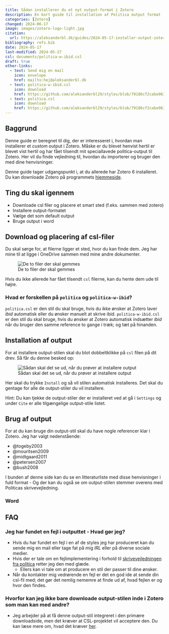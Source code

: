 ```yaml
---
title: Sådan installerer du et nyt output-format i Zotero
description: En kort guide til installation af Politica output format
categories: [Zotero]
changed: 2024-06-17
image: images/zotero-logo-light.jpg
citation:
  url: https://aleksanderbl.dk/guides/2024-05-17-installer-output-zotero
bibliography: refs.bib
date: 2024-05-17
last-modified: 2024-05-27
csl: documents/politica-w-ibid.csl
draft: true
other-links:
  - text: Send mig en mail
    icon: envelope
    href: mailto:hej@aleksanderbl.dk
  - text: politica-w-ibid.csl
    icon: download
    href: https://github.com/aleksanderbl29/styles/blob/79186cf2cabe963d9863438be4efaf5b5ac41131/politica-w-ibid.csl
  - text: politica.csl
    icon: download
    href: https://github.com/aleksanderbl29/styles/blob/79186cf2cabe963d9863438be4efaf5b5ac41131/politica.csl
---
```


## Baggrund

Denne guide er beregnet til dig, der er interesseret i, hvordan man installerer et *custom* output i Zotero. Måske er du blevet henvist hertil
er blevet vist hertil og har fået tilsendt mit speciallavede politica-output til Zotero.
Her vil du finde vejledning til, hvordan du importerer og bruger den med dine henvisninger.

Denne guide tager udgangspunkt i, at du allerede har Zotero 6 installeret. Du kan downloade Zotero på programmets [hjemmeside](https://www.zotero.org/download/).


## Ting du skal igennem
- Downloade csl filer og placere et smart sted (f.eks. sammen med zotero)
- Installere output-formatet
- Vælge det som default output
- Bruge output i word

## Download og placering af csl-filer

Du skal sørge for, at filerne ligger et sted, hvor du kan finde dem. Jeg har mine til at ligge i OneDrive sammen med mine andre dokumenter.

::: {.aside}

![De to filer der skal gemmes](images/filer-light.png){cap-location="margin"}

:::

Hvis du ikke allerede har fået tilsendt `csl` filerne, kan du hente dem ude til højre.

### Hvad er forskellen på `politica` og `politica-w-ibid`?

`politica.csl` er den stil du skal bruge, hvis du ikke ønsker at Zotero laver *ibid* automatisk eller du ønsker manuelt at skrive ibid. `politica-w-ibid.csl` er den stil du skal bruge, hvis du ønsker at Zotero automatisk indsætter *ibid* når du bruger den samme reference to gange i træk; og tæt på hinanden.

## Installation af output

For at installere output-stilen skal du blot dobbeltklikke på `csl` filen på dit drev. Så får du denne besked op:

![Sådan skal det se ud, når du prøver at installere output](images/output-install.png){cap-location="margin"}

Her skal du trykke `Install` og så vil stilen automatisk installeres. Det skal du gentage for alle de output-stiler du vil installere.

::: {.aside}

Hint: Du kan tjekke de output-stiler der er installeret ved at gå i `Settings` og under `Cite` er alle tilgængelige output-stile listet.

:::

## Brug af output

For at du kan bruge din output-stil skal du have nogle referencer klar i Zotero. Jeg har valgt nedenstående:

- @togeby2003
- @mouritsen2009
- @midtgaard2011
- @petersen2007
- @bush2008

I bunden af denne side kan du se en litteraturliste med disse henvisninger i fuld format - Og der kan du også se om output-stilen stemmer overens med Politicas skrivevejledning.

### Word


## FAQ
### Jeg har fundet en fejl i outputtet - Hvad gør jeg?
- Hvis du har fundet en fejl i en af de styles jeg har produceret kan du sende mig en mail eller tage fat på mig *IRL* eller på diverse sociale medier.
- Hvis der er tale om en fejlimplementering i forhold til [skrivevejledningen fra politica](https://politica.dk/bidrag-til-politica/skrivevejledning-for-politica/) retter jeg den med glæde.
  - Ellers kan vi tale om at producere en stil der passer til dine ønsker.
- Når du kontakter mig vedrørende en fejl er det en god ide at sende din csl-fil med; det gør det nemlig nememre at finde ud af, hvad fejlen er og hvor den findes.

### Hvorfor kan jeg ikke bare downloade output-stilen inde i Zotero som man kan med andre?
- Jeg arbejder på at få denne output-stil integreret i den primære downloadside, men det kræver at CSL-projektet vil acceptere den. Du kan læse mere om, hvad det kræver [her](https://github.com/citation-style-language/styles/blob/master/README.md#criteria-for-inclusion).
